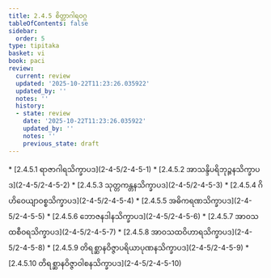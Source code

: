 ```yaml
---
title: 2.4.5 စိတ္တာဂါရဝဂ္ဂ
tableOfContents: false
sidebar:
  order: 5
type: tipitaka
basket: vi
book: paci
review:
  current: review
  updated: '2025-10-22T11:23:26.035922'
  updated_by: ''
  notes: ''
  history:
  - state: review
    date: '2025-10-22T11:23:26.035922'
    updated_by: ''
    notes: ''
    previous_state: draft
---
```



<ReviewStatus review={frontmatter.review} showDetails={true} />

<HypothesisAnnotation frontmatter={frontmatter} />

<DynamicBreadcrumb />



<TableOfContents book="paci" section="2.4.5">
* [2.4.5.1 ရာဇာဂါရသိက္ခာပဒ](2-4-5/2-4-5-1)
* [2.4.5.2 အာသန္ဒိပရိဘုဉ္ဇနသိက္ခာပဒ](2-4-5/2-4-5-2)
* [2.4.5.3 သုတ္တကန္တနသိက္ခာပဒ](2-4-5/2-4-5-3)
* [2.4.5.4 ဂိဟိဝေယျာဝစ္စသိက္ခာပဒ](2-4-5/2-4-5-4)
* [2.4.5.5 အဓိကရဏသိက္ခာပဒ](2-4-5/2-4-5-5)
* [2.4.5.6 ဘောဇနဒါနသိက္ခာပဒ](2-4-5/2-4-5-6)
* [2.4.5.7 အာဝသထစီဝရသိက္ခာပဒ](2-4-5/2-4-5-7)
* [2.4.5.8 အာဝသထဝိဟာရသိက္ခာပဒ](2-4-5/2-4-5-8)
* [2.4.5.9 တိရစ္ဆာနဝိဇ္ဇာပရိယာပုဏနသိက္ခာပဒ](2-4-5/2-4-5-9)
* [2.4.5.10 တိရစ္ဆာနဝိဇ္ဇာဝါစနသိက္ခာပဒ](2-4-5/2-4-5-10)
</TableOfContents>
